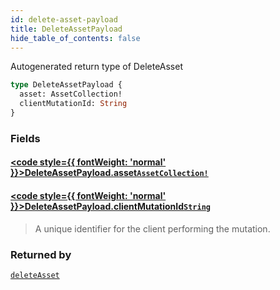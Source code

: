 ```yaml
---
id: delete-asset-payload
title: DeleteAssetPayload
hide_table_of_contents: false
---
```








Autogenerated return type of DeleteAsset

```graphql
type DeleteAssetPayload {
  asset: AssetCollection!
  clientMutationId: String
}
```


### Fields

#### [<code style={{ fontWeight: 'normal' }}>DeleteAssetPayload.<b>asset</b></code>](#)<Bullet />[`AssetCollection!`](/api/graphql/documentation/objects/asset-collection) <Badge class="secondary" text="non-null"/> <Badge class="secondary" text="object"/>
> 
> 

#### [<code style={{ fontWeight: 'normal' }}>DeleteAssetPayload.<b>clientMutationId</b></code>](#)<Bullet />[`String`](/api/graphql/documentation/scalars/string) <Badge class="secondary" text="scalar"/>
> A unique identifier for the client performing the mutation.
> 



### Returned by

[`deleteAsset`](/api/graphql/documentation/mutations/delete-asset)  <Badge class="secondary" text="mutation"/>



